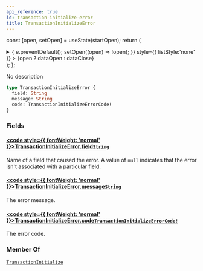 ```yaml
---
api_reference: true
id: transaction-initialize-error
title: TransactionInitializeError
---
```






const [open, setOpen] = useState(startOpen);
return (
<details {...(open ? { open: true } : {})} className="details" style={{ border:'none', boxShadow:'none', background:'var(--ifm-background-color)' }}>
<summary
onClick={(e) => {
e.preventDefault();
setOpen((open) => !open);
}}
style={{ listStyle:'none' }} >
{open ? dataOpen : dataClose}
</summary>
{open && children}
</details>
);
};

No description

```graphql
type TransactionInitializeError {
  field: String
  message: String
  code: TransactionInitializeErrorCode!
}
```

### Fields

#### [<code style={{ fontWeight: 'normal' }}>TransactionInitializeError.<b>field</b></code>](#)<Bullet />[`String`](../../../api-reference/miscellaneous/scalars/string.mdx) <Badge class="badge badge--secondary" text="scalar"/> <Badge class="badge badge--secondary" text="miscellaneous"/>

Name of a field that caused the error. A value of `null` indicates that the error isn't associated with a particular field.

#### [<code style={{ fontWeight: 'normal' }}>TransactionInitializeError.<b>message</b></code>](#)<Bullet />[`String`](../../../api-reference/miscellaneous/scalars/string.mdx) <Badge class="badge badge--secondary" text="scalar"/> <Badge class="badge badge--secondary" text="miscellaneous"/>

The error message.

#### [<code style={{ fontWeight: 'normal' }}>TransactionInitializeError.<b>code</b></code>](#)<Bullet />[`TransactionInitializeErrorCode!`](../../../api-reference/payments/enums/transaction-initialize-error-code.mdx) <Badge class="badge badge--secondary" text="non-null"/> <Badge class="badge badge--secondary" text="enum"/> <Badge class="badge badge--secondary" text="payments"/>

The error code.

### Member Of

[`TransactionInitialize`](../../../api-reference/payments/objects/transaction-initialize.mdx) <Badge class="badge badge--secondary" text="object"/>
